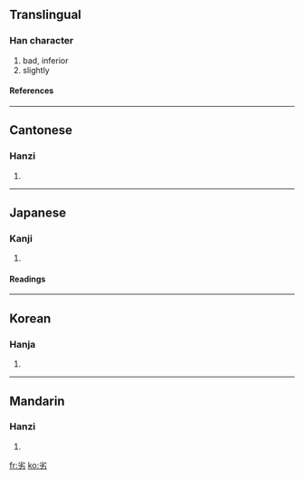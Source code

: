 {{see|劣}}

==Translingual==
===Han character===
{{Han char|rn=19|rad=力|as=04|sn=6|four=9042<sub>7</sub>|canj=火竹大尸 (FHKS)}}
# bad, inferior
# slightly
====References====
{{Han ref|kx=0146.170|dkj=02302|dj=0330.060|hdz=10367.050|uh=52A3|ud=21155|bh=A648|bd=42568}}
----
==Cantonese==
===Hanzi===
{{yue-hanzi|jyut=|y=lyut3}}
# {{defn|Cantonese}}
----
==Japanese==
===Kanji===
{{ja-kanji|grade=c|rs=力04}}
# {{defn|Japanese}}
====Readings====
{{ja-readings|on=[[れつ]] (retsu)|kun=[[おとる]] (otoru)}}
----
==Korean==
===Hanja===
{{ko-hanja|hangeul=렬|rv=ryeol|mr=ryŏl}}
# {{defn|Korean}}
----
==Mandarin==
===Hanzi===
{{cmn-hanzi|pin=[[liè]] (lie4)|wg=lieh<sup>4</sup>}}
# {{defn|Mandarin}}

[[fr:劣]]
[[ko:劣]]